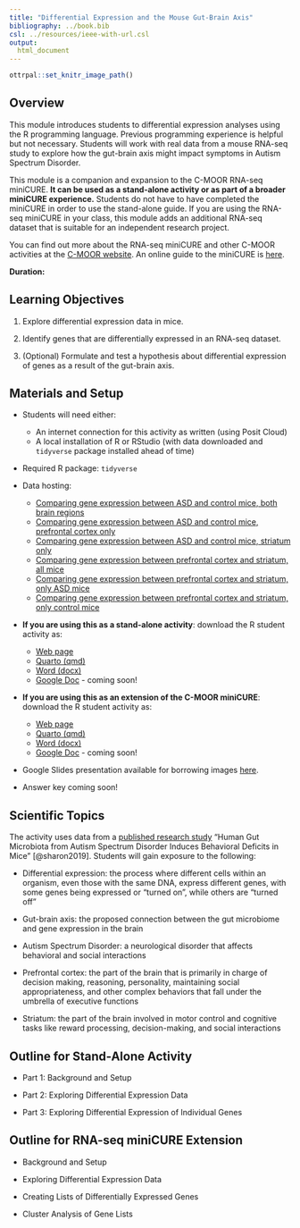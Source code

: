 ```yaml
---
title: "Differential Expression and the Mouse Gut-Brain Axis"
bibliography: ../book.bib
csl: ../resources/ieee-with-url.csl
output:
  html_document
---
```


```r
ottrpal::set_knitr_image_path()
```

## Overview

This module introduces students to differential expression analyses using the R programming language. Previous programming experience is helpful but not necessary. Students will work with real data from a mouse RNA-seq study to explore how the gut-brain axis might impact symptoms in Autism Spectrum Disorder.

This module is a companion and expansion to the C-MOOR RNA-seq miniCURE. **It can be used as a stand-alone activity or as part of a broader miniCURE experience.** Students do not have to have completed the miniCURE in order to use the stand-alone guide. If you are using the RNA-seq miniCURE in your class, this module adds an additional RNA-seq dataset that is suitable for an independent research project.

You can find out more about the RNA-seq miniCURE and other C-MOOR activities at the [C-MOOR website](https://www.c-moor.org/). An online guide to the miniCURE is [here](https://science.c-moor.org/miniCURE-RNA-seq/index.html).

**Duration:** 

## Learning Objectives

1.  Explore differential expression data in mice.

2.  Identify genes that are differentially expressed in an RNA-seq dataset.

3. (Optional) Formulate and test a hypothesis about differential expression of genes as a result of the gut-brain axis.

## Materials and Setup

-   Students will need either:

    -   An internet connection for this activity as written (using Posit Cloud)
    -   A local installation of R or RStudio (with data downloaded and `tidyverse` package installed ahead of time)

-   Required R package: `tidyverse`
 
-   Data hosting:

    -   [Comparing gene expression between ASD and control mice, both brain regions](https://genomicseducation.org/data/mouse_gutbrain_de_autismVcontrol.csv)
    -   [Comparing gene expression between ASD and control mice, prefrontal cortex only](https://genomicseducation.org/data/mouse_gutbrain_de_autismVcontrol_in_prefrontalcortex.csv)
     -   [Comparing gene expression between ASD and control mice, striatum only](https://genomicseducation.org/data/mouse_gutbrain_de_autismVcontrol_in_striatum.csv)
     -   [Comparing gene expression between prefrontal cortex and striatum, all mice](https://genomicseducation.org/data/mouse_gutbrain_de_tissuetype.csv)
     -   [Comparing gene expression between prefrontal cortex and striatum, only ASD mice](https://genomicseducation.org/data/mouse_gutbrain_de_tissuetype_in_ASDmice.csv)
     -   [Comparing gene expression between prefrontal cortex and striatum, only control mice](https://genomicseducation.org/data/mouse_gutbrain_de_tissuetype_in_controlmice.csv)


-   **If you are using this as a stand-alone activity**: download the R student activity as:

    -   [Web page](https://genomicseducation.org/module/mouse_gutbrain_de_student-guide.html)
    -   [Quarto (qmd)](https://github.com/fhdsl/GEMs/blob/main/module/mouse_gutbrain_de_student-guide.qmd)
    -   [Word (docx)](https://github.com/fhdsl/GEMs/raw/main/docs/docx/module/mouse_gutbrain_de_student-guide.docx)
    -   [Google Doc]() - coming soon!

-   **If you are using this as an extension of the C-MOOR miniCURE**: download the R student activity as:

    -   [Web page](https://genomicseducation.org/module/mouse_gutbrain_de_independent_guide.html)
    -   [Quarto (qmd)](https://github.com/fhdsl/GEMs/blob/main/module/mouse_gutbrain_de_independent_guide.qmd)
    -   [Word (docx)](https://github.com/fhdsl/GEMs/raw/main/docs/docx/module/mouse_gutbrain_de_independent_guide.docx)
    -   [Google Doc]() - coming soon!


-   Google Slides presentation available for borrowing images [here](https://docs.google.com/presentation/d/1vikcyml6uw-_DaC1yFpS-UWoWNEGxFukMB_eCi42BqY/edit?usp=sharing).

-   Answer key coming soon!

## Scientific Topics

The activity uses data from a [published research study](https://www.cell.com/cell/fulltext/S0092-8674(19)30502-1) "Human Gut Microbiota from Autism Spectrum Disorder Induces Behavioral Deficits in Mice" [@sharon2019]. Students will gain exposure to the following:

-   Differential expression: the process where different cells within an organism, even those with the same DNA, express different genes, with some genes being expressed or "turned on", while others are "turned off"

-   Gut-brain axis: the proposed connection between the gut microbiome and gene expression in the brain

-   Autism Spectrum Disorder: a neurological disorder that affects behavioral and social interactions

-   Prefrontal cortex: the part of the brain that is primarily in charge of decision making, reasoning, personality, maintaining social appropriateness, and other complex behaviors that fall under the umbrella of executive functions

-   Striatum: the part of the brain involved in motor control and cognitive tasks like reward processing, decision-making, and social interactions

## Outline for Stand-Alone Activity

-   Part 1: Background and Setup

-   Part 2: Exploring Differential Expression Data

-   Part 3: Exploring Differential Expression of Individual Genes

## Outline for RNA-seq miniCURE Extension 

-   Background and Setup

-   Exploring Differential Expression Data

-   Creating Lists of Differentially Expressed Genes

-   Cluster Analysis of Gene Lists
